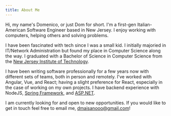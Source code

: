 ```yaml
---
title: About Me
---
```


Hi, my name's Domenico, or just Dom for short. I'm a first-gen Italian-American Software Engineer based in New Jersey. I enjoy working with computers, helping others and solving problems.

I have been fascinated with tech since I was a small kid. I initially majoried in IT/Network Administration but found my place in Computer Science along the way. I graduated with a Bachelor of Science in Computer Science from the [New Jersey Institute of Technology](https://computing.njit.edu/).

I have been writing software professionally for a few years now with different sets of teams, both in person and remotely. I've worked with Angular, Vue, and React; having a slight preference for React, especially in the case of working on my own projects. I have backend experience with NodeJS, [Spring Framework](https://spring.io/), and [ASP.NET](https://dotnet.microsoft.com/apps/aspnet).

I am currently looking for and open to new opportunities. If you would like to get in touch feel free to email me, [dmaisanooo@gmail.com](mailto:dmaisanooo@gmail.com)!
